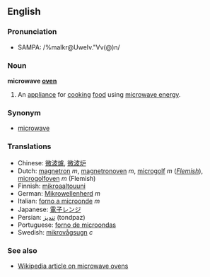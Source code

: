 ==English==
===Pronunciation===
*SAMPA: /%maIkr@UweIv."Vv(@)n/

===Noun===
'''microwave [[oven]]'''

#An [[appliance]] for [[cook]]ing [[food]] using [[microwave energy]].

===Synonym===
*[[microwave]]

===Translations===
*Chinese: [[微波爐]], [[微波炉]]
*Dutch: [[magnetron]] ''m'', [[magnetronoven]] ''m'', [[microgolf]] ''m'' (''[[Flemish]]''), [[microgolfoven]] ''m'' (Flemish)
*Finnish: [[mikroaaltouuni]]
*German: [[Mikrowellenherd]] ''m''
*Italian: [[forno a microonde]] ''m''
*Japanese: [[電子レンジ]]
*Persian: [[تندپز]] (tondpaz) 
*Portuguese: [[forno de microondas]]
*Swedish: [[mikrovågsugn]] ''c''

===See also===
*[[w:en:Microwave_oven|Wikipedia article on microwave ovens]]